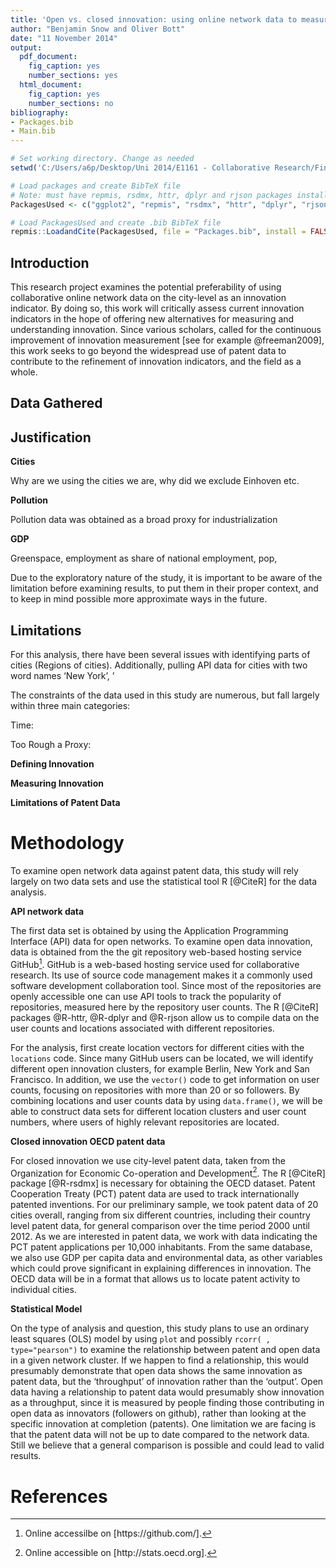 ```yaml
---
title: 'Open vs. closed innovation: using online network data to measure innovation'
author: "Benjamin Snow and Oliver Bott"
date: "11 November 2014"
output:
  pdf_document:
    fig_caption: yes
    number_sections: yes
  html_document:
    fig_caption: yes
    number_sections: no
bibliography:
- Packages.bib
- Main.bib
---
```


```r
# Set working directory. Change as needed
setwd('C:/Users/a6p/Desktop/Uni 2014/E1161 - Collaborative Research/Final Project/')

# Load packages and create BibTeX file
# Note: must have repmis, rsdmx, httr, dplyr and rjson packages installed
PackagesUsed <- c("ggplot2", "repmis", "rsdmx", "httr", "dplyr", "rjson")

# Load PackagesUsed and create .bib BibTeX file
repmis::LoadandCite(PackagesUsed, file = "Packages.bib", install = FALSE)
```

## Introduction

This research project examines the potential preferability of using collaborative online network data on the city-level as an innovation indicator. By doing so, this work will critically assess current innovation indicators in the hope of offering new alternatives for measuring and understanding innovation. Since various scholars, called for the continuous improvement of innovation measurement [see for example @freeman2009], this work seeks to go beyond the widespread use of patent data to contribute to the refinement of innovation indicators, and the field as a whole.

## Data Gathered

## Justification

**Cities**

Why are we using the cities we are, why did we exclude Einhoven etc.

**Pollution**

Pollution data was obtained as a broad proxy for industrialization

**GDP**

Greenspace, employment as share of national employment, pop, 




Due to the exploratory nature of the study, it is important to be aware of the limitation before examining results, to put them in their proper context, and to keep in mind possible more approximate ways in the future.

## Limitations

For this analysis, there have been several issues with identifying parts of cities (Regions of cities).  Additionally, pulling API data for cities with two word names 'New York', '

The constraints of the data used in this study are numerous, but fall largely within three main categories:

Time:

Too Rough a Proxy:

**Defining Innovation**

**Measuring Innovation**

**Limitations of Patent Data**


# Methodology

To examine open network data against patent data, this study will rely largely on two data sets and use the statistical tool R [@CiteR] for the data analysis.

**API network data**

The first data set is obtained by using the Application Programming Interface (API) data for open networks. To examine open data innovation, data is obtained from the the git repository web-based hosting service GitHub[^GIT]. GitHub is a web-based hosting service used for collaborative research. Its use of source code management makes it a commonly used software development collaboration tool. Since most of the repositories are openly accessible one can use API tools to track the popularity of repositories, measured here by the repository user counts. The R [@CiteR] packages @R-httr, @R-dplyr and @R-rjson allow us to compile data on the user counts and locations associated with different repositories.

For the analysis, first create location vectors for different cities with the `locations` code. Since many GitHub users can be located, we will identify different open innovation clusters, for example Berlin, New York and San Francisco. In addition, we use the `vector()` code to get information on user counts, focusing on repositories with more than 20 or so followers. By combining locations and user counts data by using `data.frame()`, we will be able to construct data sets for different location clusters and user count numbers, where users of highly relevant repositories are located.

**Closed innovation OECD patent data**

For closed innovation we use city-level patent data, taken from the Organization for Economic Co-operation and Development[^OECD]. The R [@CiteR] package [@R-rsdmx] is necessary for obtaining the OECD dataset. Patent Cooperation Treaty (PCT) patent data are used to track internationally patented inventions. For our preliminary sample, we took patent data of 20 cities overall, ranging from six different countries, including their country level patent data, for general comparison over the time period 2000 until 2012. As we are interested in patent data, we work with data indicating the PCT patent applications per 10,000 inhabitants. From the same database, we also use GDP per capita data and environmental data, as other variables which could prove significant in explaining differences in innovation. The OECD data will be in a format that allows us to locate patent activity to individual cities. 



**Statistical Model**

On the type of analysis and question, this study plans to use an ordinary least squares (OLS) model by using `plot` and possibly `rcorr( , type="pearson")` to examine the relationship between patent and open data in a given network cluster. If we happen to find a relationship, this would presumably demonstrate that open data shows the same innovation as patent data, but the 'throughput' of innovation rather than the 'output'. Open data having a relationship to patent data would presumably show innovation as a throughput, since it is measured by people finding those contributing in open data as innovators (followers on github), rather than looking at the specific innovation at completion (patents). One limitation we are facing is that the patent data will not be up to date compared to the network data. Still we believe that a general comparison is possible and could lead to valid results.

[^OECD]: Online accessible on [http://stats.oecd.org].
[^GIT]: Online accessilbe on [https://github.com/].

# References
